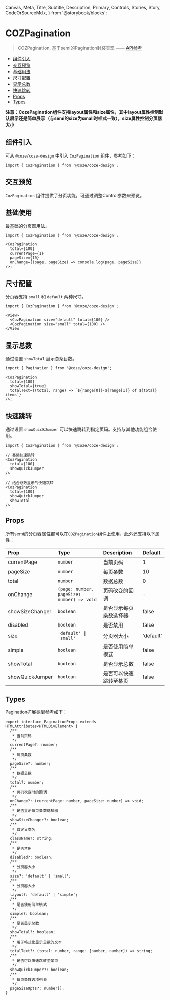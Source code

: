  Canvas,
  Meta,
  Title,
  Subtitle,
  Description,
  Primary,
  Controls,
  Stories,
  Story,
  CodeOrSourceMdx,
} from '@storybook/blocks';


<Meta of={PaginationStories} name="Docs" />

# COZPagination

> COZPagination, 基于semi的Pagination封装实现 —— [API参考](https://semi.design/zh-CN/navigation/pagination)

- [组件引入](#组件引入)
- [交互预览](#交互预览)
- [基础用法](#基础用法)
- [尺寸配置](#尺寸配置)
- [显示总数](#显示总数)
- [快速跳转](#快速跳转)
- [Props](#props)
- [Types](#types)

<b>

注意：CozePagination组件支持layout属性和size属性，其中layout属性控制默认展示还是简单展示（与semi的size为small时样式一致），size属性控制分页器大小

</b>

## 组件引入

可从 `@coze/coze-design` 中引入 `CozPagination` 组件，参考如下：

```tsx
import { CozPagination } from '@coze/coze-design';
```

## 交互预览

`CozPagination` 组件提供了分页功能，可通过调整Control参数来预览。

<Canvas of={PaginationStories.Default} />

<Controls />

## 基础使用

最基础的分页器用法。

<Story of={PaginationStories.Basic} />

```tsx
import { CozPagination } from '@coze/coze-design';

<CozPagination
  total={100}
  currentPage={1}
  pageSize={10}
  onChange={(page, pageSize) => console.log(page, pageSize)}
/>;
```

## 尺寸配置

分页器支持 `small` 和 `default` 两种尺寸。

<Story of={PaginationStories.Sizes} />

```tsx
import { CozPagination } from '@coze/coze-design';

<View>
  <CozPagination size="default" total={100} />
  <CozPagination size="small" total={100} />
</View
```

## 显示总数

通过设置 `showTotal` 展示总条目数。

<Story of={PaginationStories.ShowTotal} />

```tsx
import { Pagination } from '@coze/coze-design';

<CozPagination
  total={100}
  showTotal={true}
  totalText={(total, range) => `${range[0]}-${range[1]} of ${total} items`}
/>;
```

## 快速跳转

通过设置 `showQuickJumper` 可以快速跳转到指定页码。支持与其他功能组合使用。

<Story of={PaginationStories.QuickJump} />

```tsx
import { CozPagination } from '@coze/coze-design';

// 基础快速跳转
<CozPagination
  total={100}
  showQuickJumper
/>

// 结合总数显示的快速跳转
<CozPagination
  total={100}
  showQuickJumper
  showTotal
/>
```

## Props

所有semi的分页器属性都可以在`COZPagination`组件上使用，此外还支持以下属性：

| Prop            | Type                                       | Description            | Default   |
| :-------------- | :----------------------------------------- | :--------------------- | :-------- |
| currentPage     | `number`                                   | 当前页码               | 1         |
| pageSize        | `number`                                   | 每页条数               | 10        |
| total           | `number`                                   | 数据总数               | 0         |
| onChange        | `(page: number, pageSize: number) => void` | 页码改变的回调         | -         |
| showSizeChanger | `boolean`                                  | 是否显示每页条数选择器 | false     |
| disabled        | `boolean`                                  | 是否禁用               | false     |
| size            | `'default' \| 'small'`                     | 分页器大小             | 'default' |
| simple          | `boolean`                                  | 是否使用简单模式       | false     |
| showTotal       | `boolean`                                  | 是否显示总数           | false     |
| showQuickJumper | `boolean`                                  | 是否可以快速跳转至某页 | false     |

## Types

Pagination扩展类型参考如下：

```tsx
export interface PaginationProps extends HTMLAttributes<HTMLDivElement> {
  /**
   * 当前页码
   */
  currentPage?: number;
  /**
   * 每页条数
   */
  pageSize?: number;
  /**
   * 数据总数
   */
  total?: number;
  /**
   * 页码改变时的回调
   */
  onChange?: (currentPage: number, pageSize: number) => void;
  /**
   * 是否显示每页条数选择器
   */
  showSizeChanger?: boolean;
  /**
   * 自定义类名
   */
  className?: string;
  /**
   * 是否禁用
   */
  disabled?: boolean;
  /**
   * 分页器大小
   */
  size?: 'default' | 'small';
  /**
   * 分页器大小
   */
  layout?: 'default' | 'simple';
  /**
   * 是否使用简单模式
   */
  simple?: boolean;
  /**
   * 是否显示总数
   */
  showTotal?: boolean;
  /**
   * 用于格式化显示总数的文本
   */
  totalText?: (total: number, range: [number, number]) => string;
  /**
   * 是否可以快速跳转至某页
   */
  showQuickJumper?: boolean;
  /**
   * 每页条数选项列表
   */
  pageSizeOpts?: number[];
}
```
